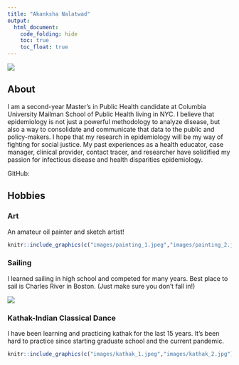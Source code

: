 ```yaml
---
title: "Akanksha Nalatwad"
output: 
  html_document:
    code_folding: hide
    toc: true
    toc_float: true
---
```


![](images/wash_heights.jpeg)

## About

I am a second-year Master's in Public Health candidate at Columbia University Mailman School of Public Health living in NYC. I believe that epidemiology is not just a powerful methodology to analyze disease, but also a way to consolidate and communicate that data to the public and policy-makers. I hope that my research in epidemiology will be my way of fighting for social justice. My past experiences as a health educator, case manager, clinical provider, contact tracer, and researcher have solidified my passion for infectious disease and health disparities epidemiology. 



GitHub: 

## Hobbies {.tabset}

### Art

An amateur oil painter and sketch artist!

```r

knitr::include_graphics(c("images/painting_1.jpeg","images/painting_2.jpeg"))
```


### Sailing

I learned sailing in high school and competed for many years. Best place to sail is Charles River in Boston.
(Just make sure you don't fall in!)

![](images/sailing.jpeg)


### Kathak-Indian Classical Dance

I have been learning  and practicing kathak for the last 15 years. It's been hard to practice since starting graduate school and the current pandemic. 

```r

knitr::include_graphics(c("images/kathak_1.jpeg","images/kathak_2.jpg"))
```